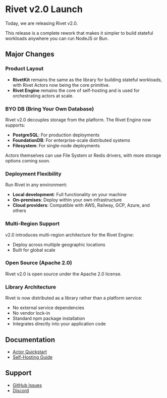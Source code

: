 
# Rivet v2.0 Launch

Today, we are releasing Rivet v2.0.

This release is a complete rework that makes it simpler to build stateful workloads anywhere you can run NodeJS or Bun.

## Major Changes

### Product Layout

- **RivetKit** remains the same as the library for building stateful workloads, with Rivet Actors now being the core primitive.
- **Rivet Engine** remains the core of self-hosting and is used for orchestrating actors at scale.

### BYO DB (Bring Your Own Database)

Rivet v2.0 decouples storage from the platform. The Rivet Engine now supports:
- **PostgreSQL**: For production deployments
- **FoundationDB**: For enterprise-scale distributed systems
- **Filesystem**: For single-node deployments

Actors themselves can use File System or Redis drivers, with more storage options coming soon.

### Deployment Flexibility

Run Rivet in any environment:
- **Local development**: Full functionality on your machine
- **On-premises**: Deploy within your own infrastructure
- **Cloud providers**: Compatible with AWS, Railway, GCP, Azure, and others

### Multi-Region Support

v2.0 introduces multi-region architecture for the Rivet Engine:
- Deploy across multiple geographic locations
- Built for global scale

### Open Source (Apache 2.0)

Rivet v2.0 is open source under the Apache 2.0 license.

### Library Architecture

Rivet is now distributed as a library rather than a platform service:
- No external service dependencies
- No vendor lock-in
- Standard npm package installation
- Integrates directly into your application code

## Documentation

- [Actor Quickstart](https://rivet.dev/docs/actors/quickstart)
- [Self-Hosting Guide](https://rivet.dev/docs/self-hosting)

## Support

- [GitHub Issues](https://github.com/rivet-dev/engine/issues)
- [Discord](https://rivet.dev/discord)
